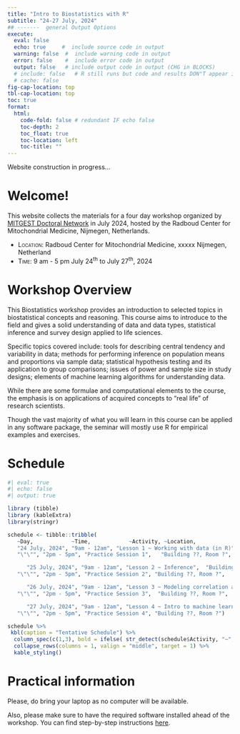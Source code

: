 ```yaml
---
title: "Intro to Biostatistics with R"
subtitle: "24-27 July, 2024"
## -------  general Output Options
execute:     
  eval: false
  echo: true     #  include source code in output
  warning: false  #  include warning code in output
  error: false    #  include error code in output
  output: false   # include output code in output (CHG in BLOCKS)
  # include: false   # R still runs but code and results DON"T appear in output  
  # cache: false
fig-cap-location: top
tbl-cap-location: top
toc: true
format:
  html:
    code-fold: false # redundant IF echo false 
    toc-depth: 2
    toc_float: true
    toc-location: left
    toc-title: ""
---
```



::: {.callout-caution collapse="false"}
Website construction in progress...
:::


# Welcome! 

This website collects the materials for a four day workshop organized by [MITGEST Doctoral Network](https://www.mitgest.eu/) in July 2024, hosted by the Radboud Center for Mitochondrial Medicine, Nijmegen, Netherlands.

- [Location:]{.smallcaps} Radboud Center for Mitochondrial Medicine, xxxxx Nijmegen, Netherland
- [Time:]{.smallcaps} 9 am - 5 pm July 24^th^ to July 27^th^, 2024


# Workshop Overview

This Biostatistics workshop provides an introduction to selected topics in biostatistical concepts and reasoning. 
This course aims to introduce to the field and gives a solid understanding of data and data types, statistical inference and survey design applied to life sciences. 

Specific topics covered include: tools for describing central tendency and variability in data; methods for performing inference on population means and proportions via sample data; statistical hypothesis testing and its application to group comparisons; issues of power and sample size in study designs; elements of machine learning algorithms for understanding data.

While there are some formulae and computational elements to the course, the emphasis is on applications of acquired concepts to “real life” of research scientists. 

Though the vast majority of what you will learn in this course can be applied in any software package, the seminar will mostly use R for empirical examples and exercises. 


<!-- After completing the course, you will: -->

<!-- + ~~Know the technical and substantive difference between fixed and random effects.~~ -->
<!-- Understand random intercepts and random coefficients and know when to use each one.~~ -->
<!-- + ~~Know how to combine the strengths of random-effects and fixed effects approaches into a single model.~~ -->
<!-- + ~~Know how to estimate these models and interpret the results.~~ -->

<!-- # Why use R? -->




# Schedule

```r
#| eval: true
#| echo: false
#| output: true

library (tibble)
library (kableExtra)
library(stringr)

schedule <- tibble::tribble(
   ~Day,            ~Time,            ~Activity, ~Location,
   "24 July, 2024", "9am - 12am", "Lesson 1 ~ Working with data (in R)",  "Building ??, Room ?",
   "\"\"", "2pm - 5pm", "Practice Session 1",   "Building ??, Room ?",

      "25 July, 2024", "9am - 12am", "Lesson 2 ~ Inference",  "Building ??, Room ?",
   "\"\"", "2pm - 5pm", "Practice Session 2", "Building ??, Room ?",

      "26 July, 2024", "9am - 12am", "Lesson 3 ~ Modeling correlation and regression",  "Building ??, Room ?",
   "\"\"", "2pm - 5pm", "Practice Session 3",  "Building ??, Room ?",

      "27 July, 2024", "9am - 12am", "Lesson 4 ~ Intro to machine learning",  "Building ??, Room ?",
   "\"\"", "2pm - 5pm", "Practice Session 4", "Building ??, Room ?")

schedule %>% 
 kbl(caption = "Tentative Schedule") %>% 
  column_spec(c(1,3), bold = ifelse( str_detect(schedule$Activity, "~", negate = FALSE), TRUE, FALSE)) %>% 
  collapse_rows(columns = 1, valign = "middle", target = 1) %>% 
  kable_styling()
```
 
<!-- Hot & cold drinks will be served during the morning breaks. -->

# Practical information

Please, do bring your laptop as no computer will be available.  

Also, please make sure to have the required software installed ahead of the workshop. You can find step-by-step instructions [here](https://r4biostats.com/install.html).  


 